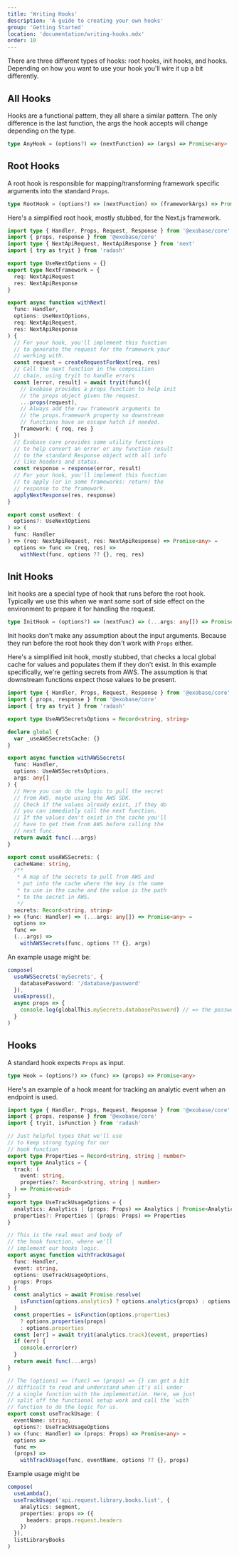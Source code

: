 ```yaml
---
title: 'Writing Hooks'
description: 'A guide to creating your own hooks'
group: 'Getting Started'
location: 'documentation/writing-hooks.mdx'
order: 10
---
```


There are three different types of hooks: root hooks, init hooks, and hooks. Depending on how you want to use your hook you'll wire it up a bit differently.

## All Hooks

Hooks are a functional pattern, they all share a similar pattern. The only difference is the last function, the args the hook accepts will change depending on the type.

```ts
type AnyHook = (options?) => (nextFunction) => (args) => Promise<any>
```

## Root Hooks

A root hook is responsible for mapping/transforming framework specific arguments into the standard `Props`.

```ts
type RootHook = (options?) => (nextFunction) => (frameworkArgs) => Promise<any>
```

Here's a simplified root hook, mostly stubbed, for the Next.js framework.

```ts
import type { Handler, Props, Request, Response } from '@exobase/core'
import { props, response } from '@exobase/core'
import type { NextApiRequest, NextApiResponse } from 'next'
import { try as tryit } from 'radash'

export type UseNextOptions = {}
export type NextFramework = {
  req: NextApiRequest
  res: NextApiResponse
}

export async function withNext(
  func: Handler,
  options: UseNextOptions,
  req: NextApiRequest,
  res: NextApiResponse
) {
  // For your hook, you'll implement this function
  // to generate the request for the framework your
  // working with.
  const request = createRequestForNext(req, res)
  // Call the next function in the composition
  // chain, using tryit to handle errors
  const [error, result] = await tryit(func)({
    // Exobase provides a props function to help init
    // the props object given the request.
    ...props(request),
    // Always add the raw framework arguments to
    // the props.framework property so downstream
    // functions have an escape hatch if needed.
    framework: { req, res }
  })
  // Exobase core provides some utility functions
  // to help convert an error or any function result
  // to the standard Response object with all info
  // like headers and status.
  const response = response(error, result)
  // For your hook, you'll implement this function
  // to apply (or in some frameworks: return) the
  // response to the framework.
  applyNextResponse(res, response)
}

export const useNext: (
  options?: UseNextOptions
) => (
  func: Handler
) => (req: NextApiRequest, res: NextApiResponse) => Promise<any> =
  options => func => (req, res) =>
    withNext(func, options ?? {}, req, res)
```

## Init Hooks

Init hooks are a special type of hook that runs before the root hook. Typically we use this when we want some sort of side effect on the environment to prepare it for handling the request.

```ts
type InitHook = (options?) => (nextFunc) => (...args: any[]) => Promise<any>
```

Init hooks don't make any assumption about the input arguments. Because they run before the root hook they don't work with `Props` either.

Here's a simplified init hook, mostly stubbed, that checks a local global cache for values and populates them if they don't exist. In this example specifically, we're getting secrets from AWS. The assumption is that downstream functions expect those values to be present.

```ts
import type { Handler, Props, Request, Response } from '@exobase/core'
import { props, response } from '@exobase/core'
import { try as tryit } from 'radash'

export type UseAWSSecretsOptions = Record<string, string>

declare global {
  var _useAWSSecretsCache: {}
}

export async function withAWSSecrets(
  func: Handler,
  options: UseAWSSecretsOptions,
  args: any[]
) {
  // Here you can do the logic to pull the secret
  // from AWS, maybe using the AWS SDK.
  // Check if the values already exist, if they do
  // you can immediatly call the next function.
  // If the values don't exist in the cache you'll
  // have to get them from AWS before calling the
  // next func.
  return await func(...args)
}

export const useAWSSecrets: (
  cacheName: string,
  /**
   * A map of the secrets to pull from AWS and
   * put into the cache where the key is the name
   * to use in the cache and the value is the path
   * to the secret in AWS.
   */
  secrets: Record<string, string>
) => (func: Handler) => (...args: any[]) => Promise<any> =
  options =>
  func =>
  (...args) =>
    withAWSSecrets(func, options ?? {}, args)
```

An example usage might be:

```ts
compose(
  useAWSSecrets('mySecrets', {
    databasePassword: '/database/password'
  }),
  useExpress(),
  async props => {
    console.log(globalThis.mySecrets.databasePassword) // => the password
  }
)
```

## Hooks

A standard hook expects `Props` as input.

```ts
type Hook = (options?) => (func) => (props) => Promise<any>
```

Here's an example of a hook meant for tracking an analytic event when an endpoint is used.

```ts
import type { Handler, Props, Request, Response } from '@exobase/core'
import { props, response } from '@exobase/core'
import { tryit, isFunction } from 'radash'

// Just helpful types that we'll use
// to keep strong typing for our
// hook function
export type Properties = Record<string, string | number>
export type Analytics = {
  track: (
    event: string,
    properties?: Record<string, string | number>
  ) => Promise<void>
}
export type UseTrackUsageOptions = {
  analytics: Analytics | (props: Props) => Analytics | Promise<Analytics>
  properties?: Properties | (props: Props) => Properties
}

// This is the real meat and body of
// the hook function, where we'll
// implement our hooks logic.
export async function withTrackUsage(
  func: Handler,
  event: string,
  options: UseTrackUsageOptions,
  props: Props
) {
  const analytics = await Promise.resolve(
    isFunction(options.analytics) ? options.analytics(props) : options.analytics
  )
  const properties = isFunction(options.properties)
    ? options.properties(props)
    : options.properties
  const [err] = await tryit(analytics.track)(event, properties)
  if (err) {
    console.error(err)
  }
  return await func(...args)
}

// The (options) => (func) => (props) => {} can get a bit
// difficult to read and understand when it's all under
// a single function with the implementation. Here, we just
// split off the functional setup work and call the `with`
// function to do the logic for us.
export const useTrackUsage: (
  eventName: string,
  options?: UseTrackUsageOptions
) => (func: Handler) => (props: Props) => Promise<any> =
  options =>
  func =>
  (props) =>
    withTrackUsage(func, eventName, options ?? {}, props)
```

Example usage might be

```ts
compose(
  useLambda(),
  useTrackUsage('api.request.library.books.list', {
    analytics: segment,
    properties: props => ({
      headers: props.request.headers
    })
  }),
  listLibraryBooks
)
```
